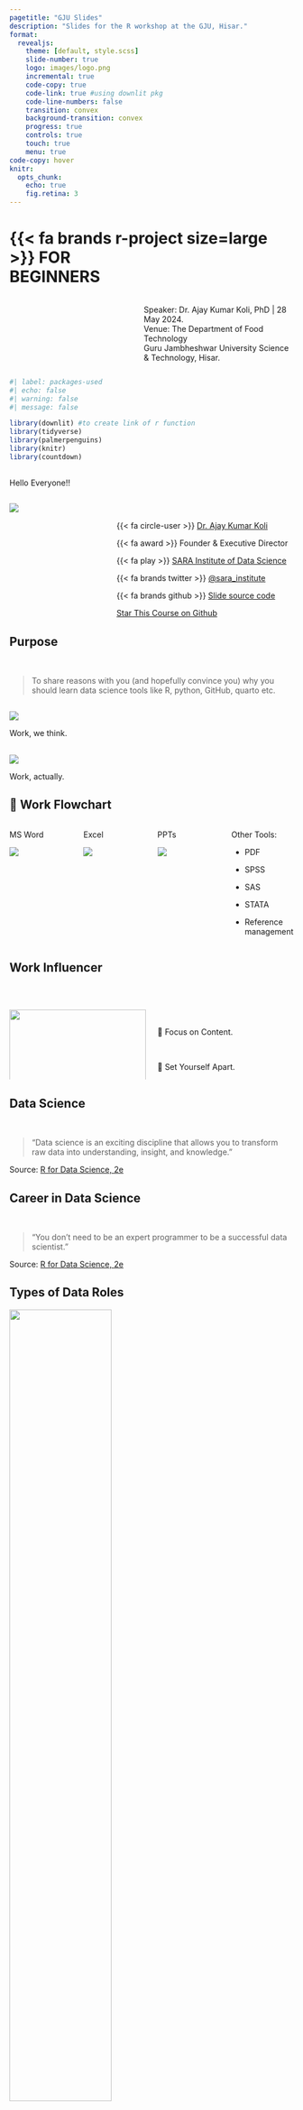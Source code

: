 ```yaml
---
pagetitle: "GJU Slides"
description: "Slides for the R workshop at the GJU, Hisar."
format: 
  revealjs:
    theme: [default, style.scss]
    slide-number: true
    logo: images/logo.png
    incremental: true
    code-copy: true
    code-link: true #using downlit pkg
    code-line-numbers: false
    transition: convex
    background-transition: convex
    progress: true
    controls: true
    touch: true
    menu: true
code-copy: hover
knitr:
  opts_chunk: 
    echo: true
    fig.retina: 3
---
```


# [{{< fa brands r-project size=large >}} FOR<br>BEGINNERS]{.r-fit-text .right .navy-blue} {background-image="images/title-front.jpg" background-size=cover}

:::: {.columns .center}

::: {.column width="45%"}

:::

::: {.column width="55%"}
[Speaker: Dr. Ajay Kumar Koli, PhD | 28 May 2024.<br>Venue: The Department of Food Technology<br>Guru Jambheshwar University Science & Technology, Hisar.]{.r-fit-text .right}

:::
::::

```r
#| label: packages-used
#| echo: false
#| warning: false
#| message: false

library(downlit) #to create link of r function
library(tidyverse)
library(palmerpenguins)
library(knitr)
library(countdown)
```

## 

[Hello Everyone!!]{.theme-cursive .r-fit-text}

:::: {.columns}

::: {.column width="35%"}

![](images/ajay.png)
:::

::: {.column width="65%"}

<br>

{{< fa circle-user >}} [Dr. Ajay Kumar Koli](https://koliajay.netlify.app/) 

{{< fa award >}} Founder & Executive Director

{{< fa play >}} [SARA Institute of Data Science](https://sara-edu.netlify.app/)

{{< fa brands twitter >}} [@sara_institute](https://twitter.com/sara_institute)

{{< fa brands github >}} [Slide source code](https://github.com/sara-edu/workshop-r-mdu.github.io)

```{=html}
<a class="github-button" href="https://github.com/sara-edu/slides-r-course" data-icon="octicon-star" data-size="large" data-show-count="true" aria-label="Star this course on Github">Star This Course on Github</a><script async defer src="https://buttons.github.io/buttons.js"></script>
```
:::

::::

## Purpose

<br>

> To share reasons with you (and hopefully convince you) why you should learn data science tools like R, python, GitHub, quarto etc.

##  {.center}

![](images/researcher.jpg){fig-align="center"}

[Work, we [think.]{.theme-red}]{.r-fit-text}

## {.center}

![](images/researcher-sad.webp){fig-align="center"}

[Work, [actually.]{.theme-red}]{.r-fit-text}

## 🤯 Work Flowchart

:::: {.columns .center}

::: {.column width="25%"}
MS Word

![](images/word.png)
:::

::: {.column width="25%"}
Excel

![](images/excel.png)

:::

::: {.column width="25%"}
PPTs

![](images/ppt.png)
:::

::: {.column width="25%"}
Other Tools:

::: {.nonincremental}

- PDF

- SPSS

- SAS

- STATA

- Reference management

:::

:::

::::

## Work Influencer {visibility="hidden"}

<br>

:::: {.columns}

::: {.column width="50%"}
![](https://media2.giphy.com/media/uudzUtVcsLAoo/giphy.gif?cid=ecf05e47fkaog688v6ft2g7rjkhz2oficp1uf3puupiag8ox&ep=v1_gifs_search&rid=giphy.gif&ct=g){width=100%}
:::

::: {.column width="50%"}

<br>

[👀 Focus on Content.]{.r-fit-text}

<br>

[💅 Set Yourself Apart.]{.r-fit-text}

:::

::::

## Data Science

<br>

> "Data science is an exciting discipline that allows you to transform raw data into understanding, insight, and knowledge."

::: aside
[Source: [R for Data Science, 2e](https://r4ds.hadley.nz/intro)]{.small}
:::

## Career in Data Science

<br>

> "You don't need to be an expert programmer to be a successful data scientist."

::: aside
[Source: [R for Data Science, 2e](https://r4ds.hadley.nz/intro)]{.small}
:::

## Types of Data Roles {.center}

![](images/career.jpg){fig-align='center' width="60%"}

::: aside
[[Source: Alex Wang](https://www.linkedin.com/feed/update/urn:li:activity:7142645513215950850/)]{.small}
:::

## Data Science Process {.center}

<br>

![](https://r4ds.hadley.nz/diagrams/data-science/base.png)

<br>

::: aside

[Source: [R for Data Science, 2e](https://r4ds.hadley.nz/intro)]{.small}

:::

## Table of Content {#sec-toc}

::: nonincremental
-   [R & RStudio](#sec-basics) ✅

-   Basics of Quarto

-   Data Visualization

-   Publish using Quarto

-   Data Wrangling
:::

# {background-image="https://images.unsplash.com/photo-1636819488524-1f019c4e1c44?q=80&w=1932&auto=format&fit=crop&ixlib=rb-4.0.3&ixid=M3wxMjA3fDB8MHxwaG90by1wYWdlfHx8fGVufDB8fHx8fA%3D%3D"  background-size="cover" #sec-basics}

:::: {.columns}

::: {.column width="40%"}

:::

::: {.column width="60%"}

<br>
<br>

[R and <br> RStudio]{.theme-tech .r-fit-text .right}

:::

::::

::: aside

[Background image by [Andy Hermawan](https://unsplash.com/@kolamdigital)]{.small}

:::

# {background-image="images/exploder.gif" background-position="center" background-size="contain" .inverse}

<br>
<br>
<br>
<br>
<br>
<br>
<br>
<br>
<br>
<br>
<br>
<br>
<br>

::: aside
[[Artwork by [Alision Horst](https://allisonhorst.com/)]{.small}]{.small .theme-white}
:::

## R Programming Language

<br> <br>

::: columns
::: {.column width="30%"}
![](https://upload.wikimedia.org/wikipedia/commons/thumb/1/1b/R_logo.svg/1920px-R_logo.svg.png)
:::

::: {.column width="70%"}
<br> 

"R is a free software environment for statistical computing and graphics."
:::
:::

::: aside
[Source: [R for Data Science, 2e](https://r4ds.hadley.nz/intro)]{.small}
:::

## History of R

::: nonincremental
-   Initially developed as **S** language by Bells Labs.

-   First appeared in August 1993 as **R** language by:
:::

::: columns
::: {.column width="50%"}
`Ross Ihaka`<br>(New Zealand Statistician)

![](https://cdn.auckland.ac.nz/aem/content/auckland/en/science/about-the-faculty/department-of-statistics/ihaka-lecture-series/_jcr_content/leftpar/imagecomponent/image.img.480.low.jpg/1561079330278.jpg)
:::

::: {.column width="50%"}
`Robert Gentleman`<br>(Canadian Statistician)

![](https://www.computerhope.com/people/pictures/robert_gentleman.jpg){width="350"}
:::
:::

## R is FREE

[Download](https://cran.r-project.org/mirrors.html) R from CRAN

![](images/cran.png)

## R Console

::: columns
::: {.column width="50%"}
<br>

-   R version 4.4.0 (2024-04-24)

-   R name "Puppy Cup"

-   R licence "ABSOLUTELY NO WARRANTY"

-   R prompt `>|`
:::

::: {.column width="50%"}
![](images/r-console.png){height="650" width="500"}
:::
:::

## Workspace Image

::: columns

::: {.column width="50%"}

<br>

- Don't save workspace image.

-   It helps in "freshly minted R sessions".

-   "put more trust in your script than in your memory".
:::

::: {.column width="50%"}
![](images/r-close.png){height="650" width="500"}
:::
:::

::: aside
[[Source: R Bloggers](https://www.r-bloggers.com/2017/04/using-r-dont-save-your-workspace/)]{.small}
:::

#  {.inverse}

[OPERATORS]{.r-fit-text}

## Operators

> "Operators are used to perform operations on variables and values."

<br>

`12 + 3` in this code `+` is an operator.

<br>

::: {.callout-tip}
Put spaces between and around operators (`=+-*/`)
:::

::: aside
[Source: [w3schools](https://www.w3schools.com/r/r_operators.asp)]{.small}
:::

<!-- ## Types of R Operators: -->

<!-- -   Arithmetic operators -->
<!-- -   Assignment operators -->
<!-- -   Comparison operators -->
<!-- -   Logical operators -->
<!-- -   Miscellaneous operators -->

## R Arithmetic Operators

Arithmetic operators are used with numeric values to perform common mathematical operations:

<br>

| Operator | Name           | Example |
|----------|----------------|---------|
| `+`      | Addition       | x + y   |
| `-`      | Subtraction    | x - y   |
| `*`      | Multiplication | x \* y  |
| `/`      | Division       | x / y   |
| `^`      | Exponent       | x \^ y  |

## R Console {.center}

<br>

::: columns
::: {.column width="50%"}
### [Code]{.center}

```r
#| label: number
#| eval: false
7
```
:::

::: {.column width="50%"}
### [Output]{.center}

```r
#| label: number
#| echo: false
#| output: asis
```
:::
:::

## R Console: Addition {.center}

<br>

::: columns
::: {.column width="50%"}
### [Code]{.center}

```r
#| label: add
#| eval: false
2 + 1
```
:::

::: {.column width="50%"}
### [Output]{.center}

```r
#| label: add
#| echo: false
#| output: asis
```
:::
:::

## R Console: Subtraction {.center}

<br>

::: columns

::: {.column width="50%"}
### [Code]{.center}

```r
#| label: subtract
#| eval: false
10 - 2
```
:::

::: {.column width="50%"}
### [Output]{.center}

```r
#| label: subtract
#| echo: false
#| output: asis
```
:::

:::

## R Console: Multiplication {.center}

<br>

::: columns
::: {.column width="50%"}
### [Code]{.center}

```r
#| label: multiply
#| eval: false
12 * 4
```
:::

::: {.column width="50%"}
### [Output]{.center}

```r
#| label: multiply
#| echo: false
#| output: asis
```
:::
:::

## R Console: Division {.center}

<br>

::: columns
::: {.column width="50%"}
### [Code]{.center}

```r
#| label: division
#| eval: false
25 / 5
```
:::

::: {.column width="50%"}
### [Output]{.center}

```r
#| label: division
#| echo: false
#| output: asis
```
:::
:::

## R Comparison Operators

Comparison operators are used to compare two values:

<br>

| Operator | Name                     | Example |
|----------|--------------------------|---------|
| `==`     | Equal                    | x == y  |
| `!=`     | Not equal                | x != y  |
| `>`      | Greater than             | x > y   |
| `<`      | Less than                | x < y   |
| `>=`     | Greater than or equal to | x >= y  |
| `<=`     | Less than or equal to    | x <= y  |


## R Console: Logic {.center}

<br>

::: columns
::: {.column width="50%"}
### [Code]{.center}

```r
#| label: logic1
#| eval: false
4 == 5
```
:::

::: {.column width="50%"}
### [Output]{.center}

```r
#| label: logic1
#| echo: false
#| output: asis
```
:::
:::

## R Console: Logic {.center}

<br>

::: columns
::: {.column width="50%"}
### [Code]{.center}

```r
#| label: logic2
#| eval: false
67 > 60
```
:::

::: {.column width="50%"}
### [Output]{.center}

```r
#| label: logic2
#| echo: false
#| output: asis
```
:::
:::

## R Console {.center}

<br>

::: columns
::: {.column width="75%"}
### [Code]{.center}

```r
#| label: calci5
#| eval: false
3434 + 343453 * 2323 / 534 - 1000
```
:::

::: {.column width="25%"}
### [Output]{.center}

```r
#| label: calci5
#| echo: false
#| output: asis
```
:::

<br> 
<br>

::: callout-important
R follows the BODMAS (bracket, order, division, multiplication, addition and subtraction) rule to solve mathematical equations.
:::
:::

## R Console

<br>

::: columns
::: {.column width="50%"}
### [Code]{.center}

```r
#| label: misc1
#| eval: false
12:18
```
:::

::: {.column width="50%"}
### [Output]{.center}

```r
#| label: misc1
#| echo: false
#| output: asis
```
:::
:::

<br>
<br>

::: {.callout-important}
R Miscellaneous Operators: Miscellaneous operators are used to manipulate data.

|          |                                           |            |
|----------|-------------------------------------------|------------|
| Operator | Description                               | Example    |
| `:`      | Creates a series of numbers in a sequence | 1:10       |

:::

## Plot Using R

::: panel-tabset
### Code

```r
#| label: plot1
#| eval: false
plot(1:100)
```

### Output

```r
#| label: plot1
#| echo: false
#| output: asis
```
:::

## 😏 That's Okay But How To

::: nonincremental
-   combine plot, text, tables and images in a single file.

-   publish my work online or convert into a word, pdf or html file.

-   work efficiently with my different projects and save, share and track them.
:::

## {background-color=#000000 transition="zoom" transition-speed="slow" .center}

[🔥 WE NEED A SUPERHERO 🔥]{.r-fit-text}

![](https://media3.giphy.com/media/o6FWop1Gbuyly/giphy.gif?cid=ecf05e474i92dhzes35zr0jtervmdixne1moeehvvtnntmm8&ep=v1_gifs_related&rid=giphy.gif&ct=g){fig-align="center"}

# {.inverse .center}

![](images/logo-rstd.png){height=150}

[
[S]{.rainbow-orange}
[T]{.rainbow-yellow}
[U]{.rainbow-green}
[D]{.rainbow-indigo}
[I]{.rainbow-red}
[O]{.rainbow-purple}
]{.r-fit-text}

## posit, earlier RStudio

<br>

::: columns
::: {.column width="70%"}
-   RStudio is an integrated development environment (IDE) for R and Python.

-   As per posit, RStudio is "the most trusted IDE for open source data science".

- [Download](https://posit.co/download/rstudio-desktop/) RStudio.
:::

::: {.column width="30%"}
![](https://www.rstudio.com/wp-content/uploads/2018/10/RStudio-Logo-Flat.png){fig-align="center"} ![](images/posit-logo.svg)
:::
:::

::: aside
[Source: [posit](https://posit.co/products/open-source/rstudio/)]{.small}
:::

## RStudio IDE {.center}

![](images/rstd_ide.png){fig-align=center}

## RStudio IDE

"It includes a console, syntax-highlighting editor that supports direct code execution, and tools for plotting, history, debugging, and workspace management." 

![](images/rstd_ide.png){fig-align=right width="50%"}

::: aside
[Source: [posit](https://posit.co/products/open-source/rstudio/)]{.small}
:::

## [RStudio $\rightarrow$ Tools $\rightarrow$ Global Options]{.r-fit-text .center}

![](images/rstd_options1.png){fig-align="center"}

## [RStudio $\rightarrow$ Tools $\rightarrow$ Global Options]{.r-fit-text .center}

![](images/rstd_options2.png){fig-align="center"}


## R & RStudio {.center .theme-cursive}

<br>

::: columns
::: {.column width="50%"}
### Imagine R as a powerful engine

<br>

[{{< fa gear size=7x >}}]{.theme-red}
:::

::: {.column width="50%"}
### and RStudio as a stylish car

<br>

[{{< fa car size=7x >}}]{.theme-blue}
:::
:::

#  {.inverse .center}

![](images/project-logo.png)

[PROJECT]{.r-fit-text}

## Open RStudio {.center}

![](images/rstd-proj.png)

## RStudio Without Project {.center}

![](images/rstd-proj-none.png)

## RStudio Without Project {.center}

![](images/rstd-proj-folders.png)

## RStudio Project Helps: {background-image="images/r-projects.jpg" background-size="55%" background-position="bottom right"}

::: columns
::: {.column width="100%"}
-   "to divide your work into multiple contexts, each with their own"
    -   working directory,
    -   workspace,
    -   history, and
    -   source documents."
:::
:::

::: aside
[Source: [RStudio](https://support.rstudio.com/hc/en-us/articles/200526207-Using-Projects) & Artwork by [Allison Horst](https://www.allisonhorst.com/)]{.small}
:::

## {background-color="#000"}

[⛷️ Create <br> RStudio Project <br> in 4 Steps ⛷️]{.r-fit-text .center}

## Create RStudio Project {.center}

![](images/rstd_proj1.png)

## Create RStudio Project {.center}

![](images/rstd_proj2.png)

## [In Case Anything Goes Wrong$...$]{.theme-red} {.center}

![](images/rstd_proj3.1.png)

## Create RStudio Project {.center}

![](images/rstd_proj3.png)

## Create RStudio Project {.center}

![](images/rstd_proj4.png)

## Create RStudio Project {.center}

![](images/rstd_proj4a.png)

## Create RStudio Project {.center}

![](images/rstd_proj4b.png)

## Create RStudio Project {.center}

![](images/rstd_proj4c.png)

## RStudio Project "name" {.center}

![](images/rstd_proj_name.png)

## RStudio Project "path" {.center}

![](images/rstd_proj_path1.png)

## RStudio Project {.center}

![](images/rstd_proj_path2.png)


# {.inverse .center}

![](images/code_hero.gif)

::: {aside}
[[Artwork by [Alision Horst](https://allisonhorst.com/)]{.small}]{.small}
:::

## Write R Codes in

> R Console

!["The code input and output are in the R console"](images/code-console.png){height="500"}

## Write R Codes in

> R script using RStudio.

![](images/code-script.png)

## Write R Codes in

> Quarto document using RStudio

![](images/code-quarto.png)
:::

## R Script (.R)

> Write codes in the R script $\rightarrow$ Console will show the results.

-   Benefits of writing codes in R script:
    -   You can save it for later use and revision.
    -   You can share with others.
    -   A better track of codes.

## 💡 Tips for R Script

1.  Writing readable code because other people might need to use your code.

2.  Writing readable code because you might need to use your code, a few weeks/months/years after you've written it.

3.  Put spaces between and around variable names and operators (`=+-*/`).

4.  Break up long lines of code.

5.  Keeping a consistent style.

::: aside
[Source: [Marius Mather](https://bookdown.org/marius_mather/Rad/tips-for-effective-r-programming.html) also [Tomaž Kaštrun](https://tomaztsql.wordpress.com/2023/01/31/tips-for-organising-your-r-code/)]{.small}
:::

#  {.inverse}

![](images/rainbowr.gif){fig-align="center"}

[FUNCTION]{.r-fit-text .center}

::: {aside}
[Artwork by [Alision Horst](https://allisonhorst.com/)]{.small}
:::

## R Function

-   "A function, in a programming environment, is a set of instructions."

-   "A programmer builds a function to avoid repeating the same task, or reduce complexity."

## R Function

::: panel-tabset
### Code

```r
#| label: fun-round1
#| eval: false

round(24.3454, 3)
```

<br>

`round(argument 1, argument 2)`

### Output

```r
#| label: fun-round1
#| echo: false
#| output: asis

```
:::

## Structure of R Function {.center transition="fade"}

<br>

![](images/function_str1.png)

## Structure of R Function {.center transition="fade"}

<br>

![](images/function_str2.png)

## Structure of R Function {.center transition="fade"}

<br>

![](images/function_str3.png)

## Structure of R Function {.center transition="fade"}

<br>

![](images/function_str4.png)

## Structure of R Function {.center transition="fade"}

<br>

![](images/function_str5.png)

<!-- ## Structure of R function {.center background-image="images/function-args.png" background-size="80%"} -->

## Round Function

::: panel-tabset
### Code

Function with default argument.

```r
#| label: fun-round2
#| eval: false

round(46.487)
```

### Output

```r
#| label: fun-round2
#| echo: false
#| output: asis

```
:::

## Round Function

::: panel-tabset
### Code

Function with a specific value of an argument.

```r
#| label: fun-round3
#| eval: false

round(x = 46.587, digits = 2)
```

### Output

```r
#| label: fun-round3
#| echo: false
#| output: asis

```
:::

## Square Root Function

::: panel-tabset
### Code

Function with a specific value of an argument.

```r
#| label: fun-sqrt
#| eval: false

sqrt(x = 9)
```

### Output

```r
#| label: fun-sqrt
#| echo: false
#| output: asis

```
:::

## Sequence Function

::: panel-tabset
### Code

Function with a specific value of an argument.

```r
#| label: fun-seq
#| eval: false

seq.int(from = 10, to = 30, by = 5)
```

or

```r
#| label: fun-seq1
#| eval: false

seq.int(from = 10,
        to = 30,
        by = 5)
```

### Output

```r
#| label: fun-seq
#| echo: false
#| output: asis

```
:::

#  {.inverse}

![](images/stormyr.gif){fig-align="center"}

[COMMENT]{.r-fit-text .center}

::: {aside}
[Artwork by [Alision Horst](https://allisonhorst.com/)]{.small}
:::

## Comment:

-   "Humans will be able to read the comments, but your computer will pass over them."

-   In R, `#` is used as a commenting symbol.

::: aside
[[Source: Wikipedia](https://en.wikipedia.org/wiki/Comment_computer_programming)]{.small}
:::

#  {.inverse}

![](images/pkgs-space.png){fig-align="center"}

[PACKAGES]{.r-fit-text}

## R Packages {background-image="https://miro.medium.com/v2/resize:fit:732/1*qVn_OyvyHA6AG2gaQkTXfA.png" background-opacity="0.15" background-size="contain" background-position="right"}

"An R package is a collection of functions, data, and documentation that extends the capabilities of base R. Using packages is key to the successful use of R."[^3]

[^3]: [Source: R for Data Science, 2e](https://r4ds.hadley.nz/intro)

## R Packages 

![](images/metacran.png){width=75%}

::: aside
<br>[Source: [Metacran](https://www.r-pkg.org/)]{.small}
:::

## Install Packages {.center}

![](images/pkg-download1.png)

## Name of the Packages {.center}

![](images/pkg-download2.png)

## Installed Packages {.center}

![](images/pkg-download3.png)

## [Function to Install Packages]{.r-fit-text}

<br>

```r
#| eval: false

install.packages("tidyverse")
```

## Function to Call Package

<br>

```r
#| eval: false

library(tidyverse)
```

## Using Packages

-   You need to install package only once like:

    -   📚 We buy books once and use them again and again

    -   💡 Fix the bulb once and use it again and again.

## Using Packages

-   In every R document you need to **call once** the package using function `library()`, for example library(ggplot2).

-   Once in a while, you need to update the installed packages as well.

-   If you un-install R or RStudio, you will lose all installed packages.

## Tools $\rightarrow$ Package Updates {.center}

![](images/update-pkg1.png)

## Select Packages to Update {.center}

![](images/update-pkg2.png)

## Click Install Updates {.center}

![](images/update-pkg3.png)

## To Remove Packages {.center}

![](images/remove-pkg.png)

#  {.inverse}

![](images/heartyr.gif){fig-align="center"}

[OBJECTS]{.r-fit-text}

::: {aside}
[Artwork by [Alision Horst](https://allisonhorst.com/)]{.small}
:::

## R Object

<br>

> Just a name that you can use to call up stored data.

<br>

::: {.callout-important}
R assignment operators: Assignment operators are used to assign values to variables.

`my_var <- 3`

`my_var # print my_var`
:::

::: aside
[Source: [Garrett Grolemund](https://rstudio-education.github.io/hopr/basics.html#objects)]{.small}
:::

## Create Object

::: panel-tabset
### Code

```r
#| label: age
#| eval: false
age <- c(23, 25, 16, 40, 34)

age
```

### Output

```r
#| label: age
#| output: asis
#| echo: false 
```
:::

## Create Object

::: panel-tabset
### Code

```r
#| label: income
#| eval: false
income <- c(23000, 25000, 16000, 4000, 34000)

income
```

### Output

```r
#| label: income
#| output: asis
#| echo: false 
```
:::

## Create Object

::: panel-tabset
### Code

```r
#| label: name
#| eval: false
name <- c("Bhim", "Rama", "Sara", "Phule", "Savitri")

name
```

### Output

```r
#| label: name
#| output: asis
#| echo: false 
```
:::

## Create Object

::: panel-tabset
### Code

```r
#| label: place
#| eval: false
place <- c("MH", "RJ", "DL", "HR", "HR")

place
```

### Output

```r
#| label: place
#| output: asis
#| echo: false 
```
:::

## Create Object

::: panel-tabset
### Code

```r
#| label: weight
#| eval: false
weight_kg <- c(50, 52, 61, 40, 70)

weight_kg
```

### Output

```r
#| label: weight
#| output: asis
#| echo: false 
```
:::

## [💡Guidelines to Name R Objects:]{.r-fit-text}

-   a name cannot start with a number.

-   a name cannot use some special symbols, like `^`, `!`, `$`, `@`, `+`, `-`, `/`, or `*`,`:`.

-   avoid caps.

-   avoid space.

-   use dash (like weight-kg) or underscore (like weight_kg).

-   if chronology matters then add date (2020-09-05-file-name).

## [RStudio Environment Window]{.r-fit-text}

<br>

![](images/rstd-env.png)

[🤔 How to combine all these objects and form a data set?]{.r-fit-text .fragment .theme-red}

## 👇 Something Like This 😻😻

<br>

```r
#| echo: false

example_df <- data.frame(name, income, age, place, weight_kg)

example_df
```

## [How to Create a Data Object?]{.r-fit-text}

::: panel-tabset
### Code

```r
#| label: df
#| eval: false
example_df <- data.frame(name, income, age, place, weight_kg)

example_df
```

### Output

```r
#| label: df
#| output: true
#| echo: false 
```
:::

## Export Data as a `csv` File

::: panel-tabset
### Code

```r
#| label: export-csv
#| eval: false

library(readr)

# create a folder in wd & name it "data"
write_csv(example_df, "data/example_df.csv") 
```

### Output

```r
#| label: export-csv
#| output: asis
#| echo: false 
```

To see the created file, check the "data" folder in your working directory.
:::

## List of All Objects

::: panel-tabset
### Code

```r
#| label: objects-list
#| eval: false

objects()
```

### Output

```r
#| label: objects-list
#| output: asis
#| echo: false 
```
:::

#  {.inverse}

![](images/breakr.gif){fig-align="center"}

[COMMUNITY]{.r-fit-text}

::: {aside}
[Artwork by [Alision Horst](https://allisonhorst.com/)]{.small}
:::

## Help Using Console `>`

> in console type `?your query`

-   for example `?knitr`.

-   for example `?mtcars`.

-   for example `?dplyr`.

## RStudio: Package Website {.center}

<br>

![](images/help-cran.png)

## [Posit Community](https://community.rstudio.com/latest) {.center}

![](images/help-posit.png)

## [Stack Overflow](https://stackoverflow.com/) {.center}

![](images/help-stack.png)

## [GitHub](https://github.com/) {.center}

![](images/help-git.png)

## Social Media #RStats {.center}

::: {layout-ncol=2}

![](images/help-tweet.png)

![](images/code_hero.jpg)

:::

::: {aside}
[Artwork by [Alision Horst](https://allisonhorst.com/)]{.small}
:::

## References {.scrollable .small}

::: {.nonincremental}

- Title slide background image is from [Joanna Kosinska](https://unsplash.com/photos/white-baubles-and-sleigh-bells-0CQfTLOVTPU).

- R for Data Science (2e) by Hadley Wickham, Mine Çetinkaya-Rundel, and Garrett Grolemund. [ebook link](https://r4ds.hadley.nz/)

- R bloggers <https://www.r-bloggers.com/>

- The R Project for Statistical Computing <https://www.r-project.org/>

- posit (earlier RStudio) <https://posit.co/>

- R packages for data science <https://www.tidyverse.org/>

:::

# {background-image="https://images.unsplash.com/photo-1553379762-ff913d5513b5?q=80&w=2070&auto=format&fit=crop&ixlib=rb-4.0.3&ixid=M3wxMjA3fDB8MHxwaG90by1wYWdlfHx8fGVufDB8fHx8fA%3D%3D" background-size="cover"}

:::: {.columns}

::: {.column width="70%"}
[Thank<br>You]{.r-fit-text .theme-cursive .theme-navy-blue .left}
:::

::: {.column width="30%"}

:::

::::

::: aside
[Background image by [Oh Tilly](https://unsplash.com/photos/white-flowers-B8_YF4fjPwo)]{.small}
:::

